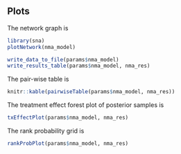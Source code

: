
## Plots

The network graph is

```r
library(sna)
plotNetwork(nma_model)
```

```r
write_data_to_file(params$nma_model)
write_results_table(params$nma_model, nma_res)
```

The pair-wise table is

```r
knitr::kable(pairwiseTable(params$nma_model, nma_res))
```

The treatment effect forest plot of posterior samples is

```r
txEffectPlot(params$nma_model, nma_res)
```

The rank probability grid is

```r
rankProbPlot(params$nma_model, nma_res)
```

